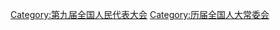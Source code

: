 {{Catmore|第九届全国人民代表大会常务委员会}}

[[Category:第九届全国人民代表大会|Category:第九届全国人民代表大会]]
[[Category:历届全国人大常委会|Category:历届全国人大常委会]]